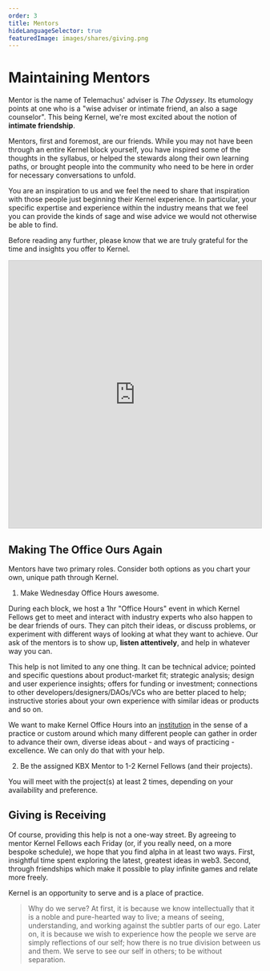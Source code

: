 ```yaml
---
order: 3
title: Mentors
hideLanguageSelector: true
featuredImage: images/shares/giving.png
---
```



# Maintaining Mentors

Mentor is the name of Telemachus' adviser is _The Odyssey_. Its etumology points at one who is a "wise adviser or intimate friend, an also a sage counselor". This being Kernel, we're most excited about the notion of **intimate friendship**.

Mentors, first and foremost, are our friends. While you may not have been through an entire Kernel block yourself, you have inspired some of the thoughts in the syllabus, or helped the stewards along their own learning paths, or brought people into the community who need to be here in order for necessary conversations to unfold.

You are an inspiration to us and we feel the need to share that inspiration with those people just beginning their Kernel experience. In particular, your specific expertise and experience within the industry means that we feel you can provide the kinds of sage and wise advice we would not otherwise be able to find.

Before reading any further, please know that we are truly grateful for the time and insights you offer to Kernel.


<iframe class="airtable-embed" src="https://airtable.com/embed/apptqJRyRxZ0QDi3h/pagu3wAhXQ9zGca4h/form" frameborder="0" onmousewheel="" width="100%" height="533" style="background: transparent; border: 1px solid #ccc;"></iframe>


## Making The Office Ours Again

Mentors have two primary roles. Consider both options as you chart your own, unique path through Kernel.

1. Make Wednesday Office Hours awesome.

During each block, we host a 1hr "Office Hours" event in which Kernel Fellows get to meet and interact with industry experts who also happen to be dear friends of ours. They can pitch their ideas, or discuss problems, or experiment with different ways of looking at what they want to achieve. Our ask of the mentors is to show up, **listen attentively**, and help in whatever way you can.

This help is not limited to any one thing. It can be technical advice; pointed and specific questions about product-market fit; strategic analysis; design and user experience insights; offers for funding or investment; connections to other developers/designers/DAOs/VCs who are better placed to help; instructive stories about your own experience with similar ideas or products and so on.

We want to make Kernel Office Hours into an [institution](/learn/module-4) in the sense of a practice or custom around which many different people can gather in order to advance their own, diverse ideas about - and ways of practicing - excellence. We can only do that with your help.

2. Be the assigned KBX Mentor to 1-2 Kernel Fellows (and their projects).

You will meet with the project(s) at least 2 times, depending on your availability and preference. 

## Giving is Receiving

Of course, providing this help is not a one-way street. By agreeing to mentor Kernel Fellows each Friday (or, if you really need, on a more bespoke schedule), we hope that you find alpha in at least two ways. First, insightful time spent exploring the latest, greatest ideas in web3. Second, through friendships which make it possible to play infinite games and relate more freely.

Kernel is an opportunity to serve and is a place of practice.

> Why do we serve? At first, it is because we know intellectually that it is a noble and pure-hearted way to live; a means of seeing, understanding, and working against the subtler parts of our ego. Later on, it is because we wish to experience how the people we serve are simply reflections of our self; how there is no true division between us and them. We serve to see our self in others; to be without separation.